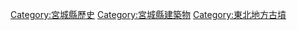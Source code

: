 [[Category:宮城縣歷史|Category:宮城縣歷史]]
[[Category:宮城縣建築物|Category:宮城縣建築物]]
[[Category:東北地方古墳|Category:東北地方古墳]]